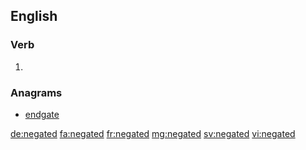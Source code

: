 ==English==

===Verb===
{{head|en|verb form}}

# {{en-past of|negate}}

===Anagrams===
* [[endgate#English|endgate]]

[[de:negated]]
[[fa:negated]]
[[fr:negated]]
[[mg:negated]]
[[sv:negated]]
[[vi:negated]]